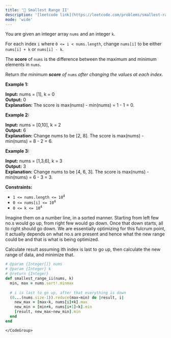 ```yaml
---
title: '🧀 Smallest Range II'
description: '[leetcode link](https://leetcode.com/problems/smallest-range-ii/description/)'
mode: 'wide'
---
```

<Tabs>
  <Tab title="Question" icon="circle-question" iconType="regular">
    <Card>
      <p>You are given an integer array <code>nums</code> and an integer <code>k</code>.</p>  <p>For each index <code>i</code> where <code>0 &lt;= i &lt; nums.length</code>, change <code>nums[i]</code> to be either <code>nums[i] + k</code> or <code>nums[i] - k</code>.</p>  <p>The <strong>score</strong> of <code>nums</code> is the difference between the maximum and minimum elements in <code>nums</code>.</p>  <p>Return <em>the minimum <strong>score</strong> of </em><code>nums</code><em> after changing the values at each index</em>.</p>   <p><strong class="example">Example 1:</strong></p>   <strong>Input:</strong> nums = [1], k = 0 <br/> <strong>Output:</strong> 0 <br/> <strong>Explanation:</strong> The score is max(nums) - min(nums) = 1 - 1 = 0.   <p><strong class="example">Example 2:</strong></p>   <strong>Input:</strong> nums = [0,10], k = 2 <br/> <strong>Output:</strong> 6 <br/> <strong>Explanation:</strong> Change nums to be [2, 8]. The score is max(nums) - min(nums) = 8 - 2 = 6.   <p><strong class="example">Example 3:</strong></p>   <strong>Input:</strong> nums = [1,3,6], k = 3 <br/> <strong>Output:</strong> 3 <br/> <strong>Explanation:</strong> Change nums to be [4, 6, 3]. The score is max(nums) - min(nums) = 6 - 3 = 3.    <p><strong>Constraints:</strong></p>  <ul>  <li><code>1 &lt;= nums.length &lt;= 10<sup>4</sup></code></li>  <li><code>0 &lt;= nums[i] &lt;= 10<sup>4</sup></code></li>  <li><code>0 &lt;= k &lt;= 10<sup>4</sup></code></li> </ul> 
    </Card>
  </Tab>
  <Tab title="Solution" icon="lightbulb" iconType="regular" >
    <Card>
      Imagine them on a number line, in a sorted manner. Starting from left few no.s would go up, from right few would go down. Once that down starts, all to right should go down. We are essentially optimizing for this fulcrum point, it actually depends on what no.s are present and hence what the new range could be and that is what is being optimized.

Calculate result assuming ith index is last to go up, then calculate the new range of data, and minimize that.
    </Card>
  <Expandable title="code">
    <CodeGroup dropdown>
```ruby title="Smallest Range II" lines
# @param {Integer[]} nums
# @param {Integer} k
# @return {Integer}
def smallest_range_ii(nums, k)
  min, max = nums.sort!.minmax  
  
  # i is last to go up, after that everything is down
  (0...(nums.size-1)).reduce(max-min) do |result, i|
    new_max = [max-k, nums[i]+k].max
    new_min = [min+k, nums[i+1]-k].min
    [result, new_max-new_min].min
  end
end
```
    </CodeGroup>
  </Expandable>
  </Tab>
</Tabs>